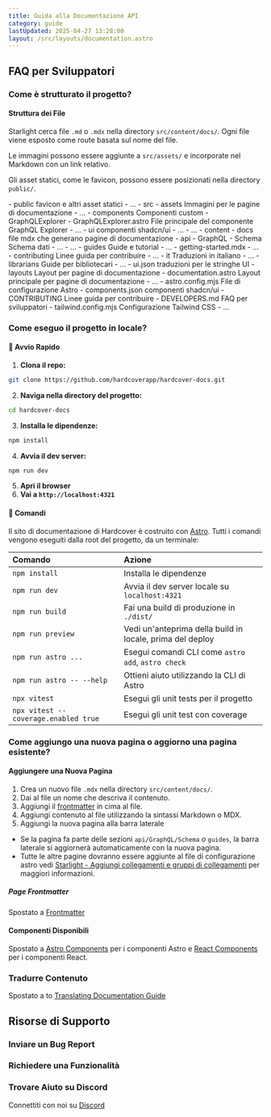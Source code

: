 ```yaml
---
title: Guida alla Documentazione API
category: guide
lastUpdated: 2025-04-27 13:28:00
layout: /src/layouts/documentation.astro
---
```


## FAQ per Sviluppatori

### Come è strutturato il progetto?

#### Struttura dei File

Starlight cerca file `.md` o `.mdx` nella directory `src/content/docs/`.
Ogni file viene esposto come route basata sul nome del file.

Le immagini possono essere aggiunte a `src/assets/` e incorporate nel Markdown con un link relativo.

Gli asset statici, come le favicon, possono essere posizionati nella directory `public/`.

<FileTree>
    - public favicon e altri asset statici
        - ...
    - src
        - assets Immagini per le pagine di documentazione
            - ...
        - components Componenti custom
            - GraphQLExplorer
                - GraphQLExplorer.astro File principale del componente GraphQL Explorer
                - ...
            - ui componenti shadcn/ui
                - ...
            - ...
        - content
            - docs file mdx che generano pagine di documentazione
                - api
                    - GraphQL
                        - Schema Schema dati
                            - ...
                    - ...
                    - guides Guide e tutorial
                        - ...
                    - getting-started.mdx
                    - ...
                - contributing Linee guida per contribuire
                    - ...
                - it Traduzioni in italiano
                    - ...
                -  librarians Guide per bibliotecari
                    - ...
                - ui.json traduzioni per le stringhe UI
        - layouts Layout per pagine di documentazione
            - documentation.astro Layout principale per pagine di documentazione
            - ...
    - astro.config.mjs File di configurazione Astro
    - components.json componenti shadcn/ui
    - CONTRIBUTING Linee guida per contribuire
    - DEVELOPERS.md FAQ per sviluppatori
    - tailwind.config.mjs Configurazione Tailwind CSS
    - ...
</FileTree>


### Come eseguo il progetto in locale?

#### 🚀 Avvio Rapido

1. **Clona il repo:**
```bash
git clone https://github.com/hardcoverapp/hardcover-docs.git
```
2. **Naviga nella directory del progetto:**
```bash
cd hardcover-docs
```
3. **Installa le dipendenze:**
 ```bash
 npm install
  ```
4. **Avvia il dev server:**
 ```bash
 npm run dev
  ```
5. **Apri il browser**
6. **Vai a `http://localhost:4321`**

#### 🧞 Comandi

Il sito di documentazione di Hardcover è costruito con [Astro](https://astro.build/).
Tutti i comandi vengono eseguiti dalla root del progetto, da un terminale:

| Comando                              | Azione                                            |
|:-------------------------------------|:--------------------------------------------------|
| `npm install`                        | Installa le dipendenze                            |
| `npm run dev`                        | Avvia il dev server locale su `localhost:4321` |
| `npm run build`                      | Fai una build di produzione in `./dist/`   |
| `npm run preview`                    | Vedi un'anteprima della build in locale, prima del deploy |
| `npm run astro ...`                  | Esegui comandi CLI come `astro add`, `astro check` |
| `npm run astro -- --help`            | Ottieni aiuto utilizzando la CLI di Astro         |
| `npx vitest`                         | Esegui gli unit tests per il progetto             |
| `npx vitest --coverage.enabled true` | Esegui gli unit test con coverage    |

### Come aggiungo una nuova pagina o aggiorno una pagina esistente?

#### Aggiungere una Nuova Pagina

1. Crea un nuovo file `.mdx` nella directory `src/content/docs/`.
2. Dai al file un nome che descriva il contenuto.
3. Aggiungi il [frontmatter](#page-frontmatter) in cima al file.
4. Aggiungi contenuto al file utilizzando la sintassi Markdown o MDX.
5. Aggiungi la nuova pagina alla barra laterale
 - Se la pagina fa parte delle sezioni `api/GraphQL/Schema` o `guides`, la barra laterale si aggiornerà automaticamente con la nuova pagina.
 - Tutte le altre pagine dovranno essere aggiunte al file di configurazione astro
vedi [Starlight - Aggiungi collegamenti e gruppi di collegamenti](https://starlight.astro.build/it/guides/sidebar/#aggiungi-collegamenti-e-gruppi-di-collegamenti)
per maggiori informazioni.

##### Page Frontmatter
Spostato a [Frontmatter](../frontmatter)

#### Componenti Disponibili
Spostato a [Astro Components](../astro-components) per i componenti Astro e [React Components](../react-components) per i componenti React.

### Tradurre Contenuto
Spostato a to [Translating Documentation Guide](./doc-translations)

## Risorse di Supporto

### Inviare un Bug Report

### Richiedere una Funzionalità

### Trovare Aiuto su Discord
Connettiti con noi su <a href={URLS.DISCORD} target="_blank" rel="noreferrer noopener">Discord</a>